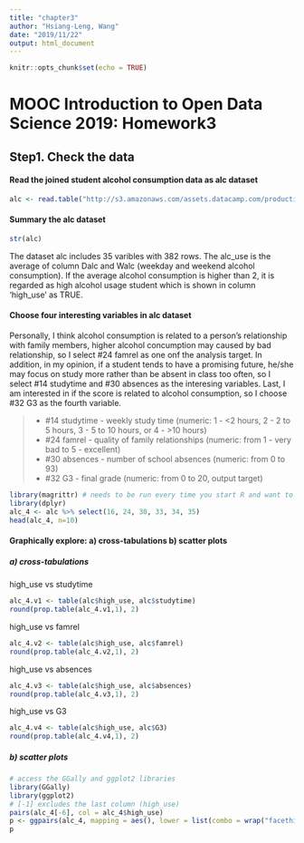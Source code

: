 ```yaml
---
title: "chapter3"
author: "Hsiang-Leng, Wang"
date: "2019/11/22"
output: html_document
---
```


```r
knitr::opts_chunk$set(echo = TRUE)
```
# MOOC Introduction to Open Data Science 2019: Homework3
## Step1. Check the data

#### Read the joined student alcohol consumption data as alc dataset

```r
alc <- read.table("http://s3.amazonaws.com/assets.datacamp.com/production/course_2218/datasets/alc.txt", sep=",", header=TRUE)
```

#### Summary the alc dataset
```r
str(alc)
```
The dataset alc includes 35 varibles with 382 rows. The alc_use is the average of column Dalc and Walc (weekday and weekend alcohol consumption). If the average alcohol consumption is higher than 2, it is regarded as high alcohol usage student which is shown in column 'high_use' as TRUE.

#### Choose four interesting variables in alc dataset
Personally, I think alcohol consumption is related to a person's relationship with family members, higher alcohol concumption may caused by bad relationship, so I select #24 famrel as one onf the analysis target. In addition, in my opinion, if a student tends to have a promising future, he/she may focus on study more rather than be absent in class too often, so I select #14 studytime and #30 absences as the interesing variables. Last, I am interested in if the score is related to alcohol consumption, so I choose #32 G3 as the fourth variable.

>
- #14 studytime - weekly study time (numeric: 1 - <2 hours, 2 - 2 to 5 hours, 3 - 5 to 10 hours, or 4 - >10 hours) 
- #24 famrel - quality of family relationships (numeric: from 1 - very bad to 5 - excellent)
- #30 absences - number of school absences (numeric: from 0 to 93) 
- #32 G3 - final grade (numeric: from 0 to 20, output target)

```r
library(magrittr) # needs to be run every time you start R and want to use %>%
library(dplyr)
alc_4 <- alc %>% select(16, 24, 30, 33, 34, 35)
head(alc_4, n=10)
```

#### Graphically explore: a) cross-tabulations b) scatter plots
##### a) cross-tabulations
high_use vs studytime
```r
alc_4.v1 <- table(alc$high_use, alc$studytime)
round(prop.table(alc_4.v1,1), 2)
```
high_use vs famrel
```r
alc_4.v2 <- table(alc$high_use, alc$famrel)
round(prop.table(alc_4.v2,1), 2)
```
high_use vs absences
```r
alc_4.v3 <- table(alc$high_use, alc$absences)
round(prop.table(alc_4.v3,1), 2)
```
high_use vs G3
```r
alc_4.v4 <- table(alc$high_use, alc$G3)
round(prop.table(alc_4.v4,1), 2)
```
##### b) scatter plots

```r
# access the GGally and ggplot2 libraries
library(GGally)
library(ggplot2)
# [-1] excludes the last column (high_use)
pairs(alc_4[-6], col = alc_4$high_use)
p <- ggpairs(alc_4, mapping = aes(), lower = list(combo = wrap("facethist", bins = 20)))
p
```
